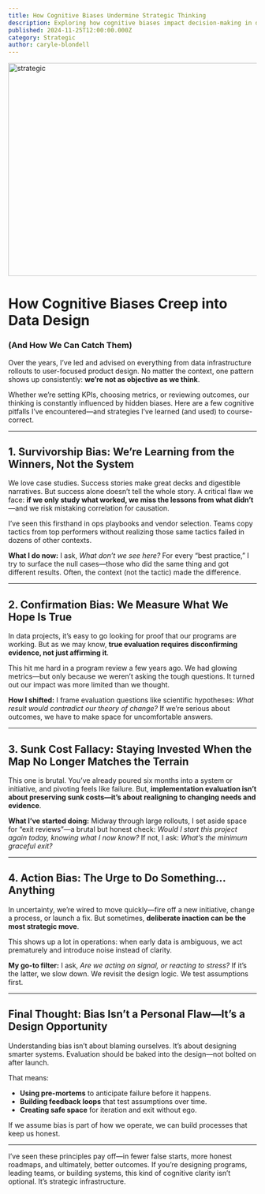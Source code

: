 ```yaml
---
title: How Cognitive Biases Undermine Strategic Thinking
description: Exploring how cognitive biases impact decision-making in data design and evaluation.
published: 2024-11-25T12:00:00.000Z
category: Strategic
author: caryle-blondell
---
```




<Image
  src="/marketing/blog/strategic.png"
  alt="strategic"
  width="768"
  height="432"
  className="w-full rounded-lg"
/>





# How Cognitive Biases Creep into Data Design  
### (And How We Can Catch Them)

Over the years, I’ve led and advised on everything from data infrastructure rollouts to user-focused product design. No matter the context, one pattern shows up consistently: **we’re not as objective as we think**. 

Whether we’re setting KPIs, choosing metrics, or reviewing outcomes, our thinking is constantly influenced by hidden biases. 
Here are a few cognitive pitfalls I’ve encountered—and strategies I’ve learned (and used) to course-correct.

---

## 1. Survivorship Bias: We’re Learning from the Winners, Not the System

We love case studies. Success stories make great decks and digestible narratives. But success alone doesn’t tell the whole story. A critical flaw we face: **if we only study what worked, we miss the lessons from what didn’t**—and we risk mistaking correlation for causation.

I’ve seen this firsthand in ops playbooks and vendor selection. Teams copy tactics from top performers without realizing those same tactics failed in dozens of other contexts.

**What I do now:** I ask, *What don’t we see here?* For every “best practice,” I try to surface the null cases—those who did the same thing and got different results. Often, the context (not the tactic) made the difference.

---

## 2. Confirmation Bias: We Measure What We Hope Is True

In data projects, it’s easy to go looking for proof that our programs are working. But as we may know, **true evaluation requires disconfirming evidence, not just affirming it**.

This hit me hard in a program review a few years ago. We had glowing metrics—but only because we weren’t asking the tough questions. It turned out our impact was more limited than we thought.

**How I shifted:** I frame evaluation questions like scientific hypotheses: *What result would contradict our theory of change?* If we’re serious about outcomes, we have to make space for uncomfortable answers.

---

## 3. Sunk Cost Fallacy: Staying Invested When the Map No Longer Matches the Terrain

This one is brutal. You’ve already poured six months into a system or initiative, and pivoting feels like failure. But, **implementation evaluation isn’t about preserving sunk costs—it’s about realigning to changing needs and evidence**.

**What I’ve started doing:** Midway through large rollouts, I set aside space for “exit reviews”—a brutal but honest check: *Would I start this project again today, knowing what I now know?* If not, I ask: *What’s the minimum graceful exit?*

---

## 4. Action Bias: The Urge to Do Something… Anything

In uncertainty, we’re wired to move quickly—fire off a new initiative, change a process, or launch a fix. But sometimes, **deliberate inaction can be the most strategic move**.

This shows up a lot in operations: when early data is ambiguous, we act prematurely and introduce noise instead of clarity.

**My go-to filter:** I ask, *Are we acting on signal, or reacting to stress?* If it’s the latter, we slow down. We revisit the design logic. We test assumptions first.

---

## Final Thought: Bias Isn’t a Personal Flaw—It’s a Design Opportunity

Understanding bias isn’t about blaming ourselves. It’s about designing smarter systems. Evaluation should be baked into the design—not bolted on after launch.

That means:
- **Using pre-mortems** to anticipate failure before it happens.
- **Building feedback loops** that test assumptions over time.
- **Creating safe space** for iteration and exit without ego.


<Callout >
If we assume bias is part of how we operate, we can build processes that keep us honest.
</Callout>

---

I’ve seen these principles pay off—in fewer false starts, more honest roadmaps, and ultimately, better outcomes. If you’re designing programs, leading teams, or building systems, this kind of cognitive clarity isn’t optional. It’s strategic infrastructure.